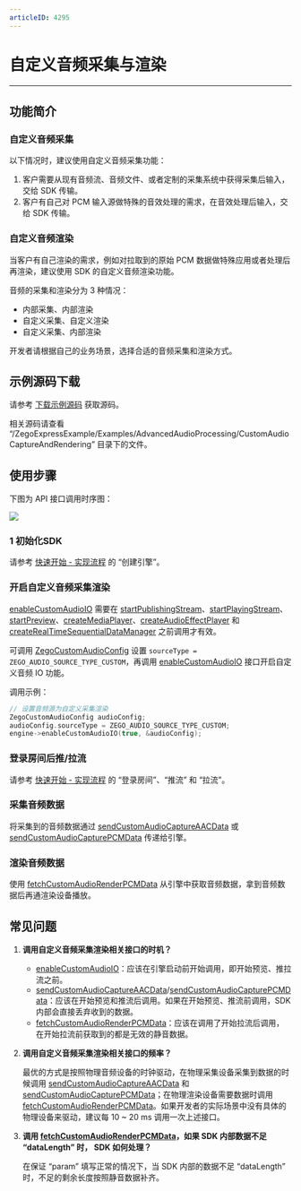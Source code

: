```yaml
---
articleID: 4295
---
```

# 自定义音频采集与渲染
- - -
  
## 功能简介

### 自定义音频采集

以下情况时，建议使用自定义音频采集功能：

1. 客户需要从现有音频流、音频文件、或者定制的采集系统中获得采集后输入，交给 SDK 传输。
2. 客户有自己对 PCM 输入源做特殊的音效处理的需求，在音效处理后输入，交给 SDK 传输。

### 自定义音频渲染

当客户有自己渲染的需求，例如对拉取到的原始 PCM 数据做特殊应用或者处理后再渲染，建议使用 SDK 的自定义音频渲染功能。

<Warning title="注意">


音频的采集和渲染分为 3 种情况：

- 内部采集、内部渲染
- 自定义采集、自定义渲染
- 自定义采集、内部渲染

开发者请根据自己的业务场景，选择合适的音频采集和渲染方式。
</Warning>

## 示例源码下载

请参考 [下载示例源码](!DownloadDemo/DownloadDemo) 获取源码。

相关源码请查看 “/ZegoExpressExample/Examples/AdvancedAudioProcessing/CustomAudioCaptureAndRendering” 目录下的文件。

## 使用步骤

下图为 API 接口调用时序图：

<Frame width="512" height="auto" caption=""><img src="https://storage.zego.im/sdk-doc/Pics/Express/custom_audio_capture_render_android.png" /></Frame>

### 1 初始化SDK

请参考 [快速开始 - 实现流程](!Integration/Solution_Implementation#CreateEngine) 的 “创建引擎”。

### 开启自定义音频采集渲染

<Warning title="注意">



[enableCustomAudioIO](@enableCustomAudioIO) 需要在 [startPublishingStream](@startPublishingStream)、[startPlayingStream](@startPlayingStream)、[startPreview](@startPreview)、[createMediaPlayer](@createMediaPlayer)、[createAudioEffectPlayer](@createAudioEffectPlayer) 和 [createRealTimeSequentialDataManager](@createRealTimeSequentialDataManager) 之前调用才有效。
</Warning>

可调用 [ZegoCustomAudioConfig](@-ZegoCustomAudioConfig) 设置 `sourceType = ZEGO_AUDIO_SOURCE_TYPE_CUSTOM`，再调用 [enableCustomAudioIO](@enableCustomAudioIO) 接口开启自定义音频 IO 功能。


调用示例：

```c++
// 设置音频源为自定义采集渲染
ZegoCustomAudioConfig audioConfig;
audioConfig.sourceType = ZEGO_AUDIO_SOURCE_TYPE_CUSTOM;
engine->enableCustomAudioIO(true, &audioConfig);
```

### 登录房间后推/拉流

请参考 [快速开始 - 实现流程](!Integration/Solution_Implementation#createroom) 的 “登录房间”、“推流” 和 “拉流”。

### 采集音频数据

将采集到的音频数据通过 [sendCustomAudioCaptureAACData](@sendCustomAudioCaptureAACData) 或 [sendCustomAudioCapturePCMData](@sendCustomAudioCapturePCMData) 传递给引擎。

### 渲染音频数据

使用 [fetchCustomAudioRenderPCMData](@fetchCustomAudioRenderPCMData) 从引擎中获取音频数据，拿到音频数据后再通渲染设备播放。

## 常见问题

1. **调用自定义音频采集渲染相关接口的时机？**

    - [enableCustomAudioIO](@enableCustomAudioIO)：应该在引擎启动前开始调用，即开始预览、推拉流之前。
    - [sendCustomAudioCaptureAACData](@sendCustomAudioCaptureAACData)/[sendCustomAudioCapturePCMData](@sendCustomAudioCapturePCMData)：应该在开始预览和推流后调用。如果在开始预览、推流前调用，SDK 内部会直接丢弃收到的数据。
    - [fetchCustomAudioRenderPCMData](@fetchCustomAudioRenderPCMData)：应该在调用了开始拉流后调用，在开始拉流前获取到的都是无效的静音数据。

2. **调用自定义音频采集渲染相关接口的频率？**

    最优的方式是按照物理音频设备的时钟驱动，在物理采集设备采集到数据的时候调用 [sendCustomAudioCaptureAACData](@sendCustomAudioCaptureAACData) 和 [sendCustomAudioCapturePCMData](@sendCustomAudioCapturePCMData)；在物理渲染设备需要数据时调用 [fetchCustomAudioRenderPCMData](@fetchCustomAudioRenderPCMData)。如果开发者的实际场景中没有具体的物理设备来驱动，建议每 10 ~ 20 ms 调用一次上述接口。

3. **调用 [fetchCustomAudioRenderPCMData](@fetchCustomAudioRenderPCMData)，如果 SDK 内部数据不足 “dataLength” 时， SDK 如何处理？**

    在保证 “param” 填写正常的情况下，当 SDK 内部的数据不足 “dataLength” 时，不足的剩余长度按照静音数据补齐。
